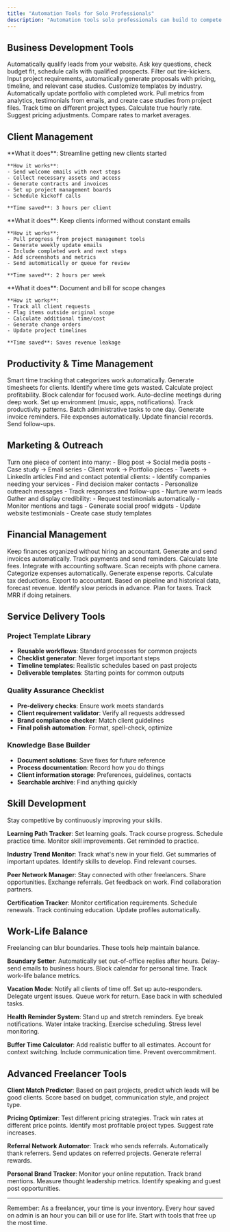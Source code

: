 ```yaml
---
title: "Automation Tools for Solo Professionals"
description: "Automation tools solo professionals can build to compete with larger teams and scale independently"
---
```


## Business Development Tools

<CardGroup cols={2}>
  <Card title="Lead Qualifier Bot" icon="robot">
    Automatically qualify leads from your website. Ask key questions, check budget fit, schedule calls with qualified prospects. Filter out tire-kickers.
  </Card>

  <Card title="Proposal Generator" icon="file-contract">
    Input project requirements, automatically generate proposals with pricing, timeline, and relevant case studies. Customize templates by industry.
  </Card>

  <Card title="Portfolio Updater" icon="briefcase">
    Automatically update portfolio with completed work. Pull metrics from analytics, testimonials from emails, and create case studies from project files.
  </Card>

  <Card title="Rate Calculator" icon="calculator">
    Track time on different project types. Calculate true hourly rate. Suggest pricing adjustments. Compare rates to market averages.
  </Card>
</CardGroup>

## Client Management

<AccordionGroup>
  <Accordion title="Client Onboarding Automator">
    **What it does**: Streamline getting new clients started

    **How it works**:
    - Send welcome emails with next steps
    - Collect necessary assets and access
    - Generate contracts and invoices
    - Set up project management boards
    - Schedule kickoff calls

    **Time saved**: 3 hours per client
  </Accordion>

  <Accordion title="Status Update Generator">
    **What it does**: Keep clients informed without constant emails

    **How it works**:
    - Pull progress from project management tools
    - Generate weekly update emails
    - Include completed work and next steps
    - Add screenshots and metrics
    - Send automatically or queue for review

    **Time saved**: 2 hours per week
  </Accordion>

  <Accordion title="Scope Creep Tracker">
    **What it does**: Document and bill for scope changes

    **How it works**:
    - Track all client requests
    - Flag items outside original scope
    - Calculate additional time/cost
    - Generate change orders
    - Update project timelines

    **Time saved**: Saves revenue leakage
  </Accordion>
</AccordionGroup>

## Productivity & Time Management

<Tabs>
  <Tab title="Time Tracker Intelligence">
    Smart time tracking that categorizes work automatically. Generate timesheets for clients. Identify where time gets wasted. Calculate project profitability.
  </Tab>

  <Tab title="Deep Work Scheduler">
    Block calendar for focused work. Auto-decline meetings during deep work. Set up environment (music, apps, notifications). Track productivity patterns.
  </Tab>

  <Tab title="Admin Day Automator">
    Batch administrative tasks to one day. Generate invoice reminders. File expenses automatically. Update financial records. Send follow-ups.
  </Tab>
</Tabs>

## Marketing & Outreach

<Steps>
  <Step title="Content Repurposer">
    Turn one piece of content into many:
    - Blog post → Social media posts
    - Case study → Email series
    - Client work → Portfolio pieces
    - Tweets → LinkedIn articles
  </Step>

  <Step title="Cold Outreach System">
    Find and contact potential clients:
    - Identify companies needing your services
    - Find decision maker contacts
    - Personalize outreach messages
    - Track responses and follow-ups
    - Nurture warm leads
  </Step>

  <Step title="Social Proof Collector">
    Gather and display credibility:
    - Request testimonials automatically
    - Monitor mentions and tags
    - Generate social proof widgets
    - Update website testimonials
    - Create case study templates
  </Step>
</Steps>

## Financial Management

<Info>
Keep finances organized without hiring an accountant.
</Info>

<Card title="Invoice Automation">
  Generate and send invoices automatically. Track payments and send reminders. Calculate late fees. Integrate with accounting software.
</Card>

<Card title="Expense Tracker">
  Scan receipts with phone camera. Categorize expenses automatically. Generate expense reports. Calculate tax deductions. Export to accountant.
</Card>

<Card title="Revenue Forecaster">
  Based on pipeline and historical data, forecast revenue. Identify slow periods in advance. Plan for taxes. Track MRR if doing retainers.
</Card>

## Service Delivery Tools

### Project Template Library
- **Reusable workflows**: Standard processes for common projects
- **Checklist generator**: Never forget important steps
- **Timeline templates**: Realistic schedules based on past projects
- **Deliverable templates**: Starting points for common outputs

### Quality Assurance Checklist
- **Pre-delivery checks**: Ensure work meets standards
- **Client requirement validator**: Verify all requests addressed
- **Brand compliance checker**: Match client guidelines
- **Final polish automation**: Format, spell-check, optimize

### Knowledge Base Builder
- **Document solutions**: Save fixes for future reference
- **Process documentation**: Record how you do things
- **Client information storage**: Preferences, guidelines, contacts
- **Searchable archive**: Find anything quickly

## Skill Development

<Tip>
Stay competitive by continuously improving your skills.
</Tip>

**Learning Path Tracker**: Set learning goals. Track course progress. Schedule practice time. Monitor skill improvements. Get reminded to practice.

**Industry Trend Monitor**: Track what's new in your field. Get summaries of important updates. Identify skills to develop. Find relevant courses.

**Peer Network Manager**: Stay connected with other freelancers. Share opportunities. Exchange referrals. Get feedback on work. Find collaboration partners.

**Certification Tracker**: Monitor certification requirements. Schedule renewals. Track continuing education. Update profiles automatically.

## Work-Life Balance

<Note>
Freelancing can blur boundaries. These tools help maintain balance.
</Note>

**Boundary Setter**: Automatically set out-of-office replies after hours. Delay-send emails to business hours. Block calendar for personal time. Track work-life balance metrics.

**Vacation Mode**: Notify all clients of time off. Set up auto-responders. Delegate urgent issues. Queue work for return. Ease back in with scheduled tasks.

**Health Reminder System**: Stand up and stretch reminders. Eye break notifications. Water intake tracking. Exercise scheduling. Stress level monitoring.

**Buffer Time Calculator**: Add realistic buffer to all estimates. Account for context switching. Include communication time. Prevent overcommitment.

## Advanced Freelancer Tools

**Client Match Predictor**: Based on past projects, predict which leads will be good clients. Score based on budget, communication style, and project type.

**Pricing Optimizer**: Test different pricing strategies. Track win rates at different price points. Identify most profitable project types. Suggest rate increases.

**Referral Network Automator**: Track who sends referrals. Automatically thank referrers. Send updates on referred projects. Generate referral rewards.

**Personal Brand Tracker**: Monitor your online reputation. Track brand mentions. Measure thought leadership metrics. Identify speaking and guest post opportunities.

---

Remember: As a freelancer, your time is your inventory. Every hour saved on admin is an hour you can bill or use for life. Start with tools that free up the most time.
